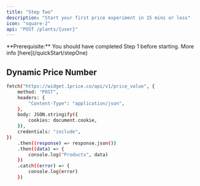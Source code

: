 ```yaml
---
title: "Step Two"
description: "Start your first price experiment in 15 mins or less"
icon: "square-2"
api: "POST /plants/{user}"
---
```


<Tip>
  **Prerequisite:** You should have completed Step 1 before starting. More info
  [here](/quickStart/stepOne)
</Tip>

## Dynamic Price Number

```bash
fetch("https://widget.1price.co/api/v1/price_value", {
    method: "POST",
    headers: {
        "Content-Type": "application/json",
    },
    body: JSON.stringify({
        cookies: document.cookie,
    }),
    credentials: "include",
})
    .then((response) => response.json())
    .then((data) => {
        console.log("Products", data)
    })
    .catch((error) => {
        console.log(error)
    })
```
